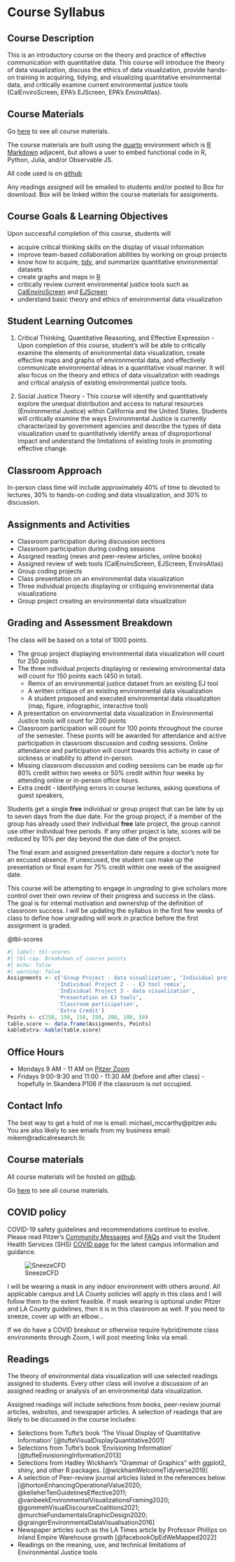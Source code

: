 # Course Syllabus {#sec-appendix-syllabus}

## Course Description

This is an introductory course on the theory and practice of effective communication with quantitative data. This course will introduce the theory of data visualization, discuss the ethics of data visualization, provide hands-on training in acquiring, tidying, and visualizing quantitative environmental data, and critically examine current environmental justice tools (CalEnviroScreen, EPA's EJScreen, EPA's EnviroAtlas).

## Course Materials

Go [here](http://radicalresearch.llc/EDVcourse/) to see all course materials.

The course materials are built using the [quarto](https://quarto.org/docs/guide) environment which is [R Markdown](https://rmarkdown.rstudio.com/) adjacent, but allows a user to embed functional code in R, Python, Julia, and/or Observable JS.

All code used is on [github](https://github.com/RadicalResearchLLC/EDVcourse)

Any readings assigned will be emailed to students and/or posted to Box for download. Box will be linked within the course materials for assignments.

## Course Goals & Learning Objectives

Upon successful completion of this course, students will

-   acquire critical thinking skills on the display of visual information
-   improve team-based collaboration abilities by working on group projects
-   know how to acquire, [tidy](https://www.tidyverse.org/), and summarize quantitative environmental datasets
-   create graphs and maps in [R](https://cran.r-project.org/)
-   critically review current environmental justice tools such as [CalEnviroScreen](https://oehha.ca.gov/calenviroscreen/report/calenviroscreen-40) and [EJScreen](https://www.epa.gov/ejscreen)
-   understand basic theory and ethics of environmental data visualization

## Student Learning Outcomes

1.  Critical Thinking, Quantitative Reasoning, and Effective Expression - Upon completion of this course, student's will be able to critically examine the elements of environmental data visualization, create effective maps and graphs of environmental data, and effectively communicate environmental ideas in a quantitative visual manner. It will also focus on the theory and ethics of data visualization with readings and critical analysis of existing environmental justice tools.

2.  Social Justice Theory - This course will identify and quantitatively explore the unequal distribution and access to natural resources (Environmental Justice) within California and the United States. Students will critically examine the ways Environmental Justice is currently characterized by government agencies and describe the types of data visualization used to quantitatively identify areas of disproportional impact and understand the limitations of existing tools in promoting effective change.

## Classroom Approach

In-person class time will include approximately 40% of time to devoted to lectures, 30% to hands-on coding and data visualization, and 30% to discussion.

## Assignments and Activities

-   Classroom participation during discussion sections
-   Classroom participation during coding sessions
-   Assigned reading (news and peer-review articles, online books)
-   Assigned review of web tools (CalEnviroScreen, EJScreen, EnviroAtlas)
-   Group coding projects
-   Class presentation on an environmental data visualization
-   Three individual projects displaying or critiquing environmental data visualizations
-   Group project creating an environmental data visualization


## Grading and Assessment Breakdown

The class will be based on a total of 1000 points.

-   The group project displaying environmental data visualization will count for 250 points
-   The three individual projects displaying or reviewing environmental data will count for 150 points each (450 in total).
    -   Remix of an environmental justice dataset from an existing EJ tool
    -   A written critique of an existing environmental data visualization
    -   A student proposed and executed environmental data visualization (map, figure, infographic, interactive tool)
-   A presentation on environmental data visualization in Environmental Justice tools will count for 200 points
-   Classroom participation will count for 100 points throughout the course of the semester. These points will be awarded for attendance and active participation in classroom discussion and coding sessions. Online attendance and participation will count towards this activity in case of sickness or inability to attend in-person.\
-   Missing classroom discussion and coding sessions can be made up for 80% credit within two weeks or 50% credit within four weeks by attending online or in-person office hours.\
-   Extra credit - Identifying errors in course lectures, asking questions of guest speakers, 

Students get a single **free** individual or group project that can be late by up to seven days from the due date. For the group project, if a member of the group has already used their individual **free** late project, the group cannot use other individual free periods. If any other project is late, scores will be reduced by 10% per day beyond the due date of the project.

The final exam and assigned presentation date require a doctor's note for an excused absence. If unexcused, the student can make up the presentation or final exam for 75% credit within one week of the assigned date.

This course will be attempting to engage in _ungrading_ to give scholars more control over their own review of their progress and success in the class.  The goal is for internal motivation and ownership of the definition of classroom success.  I will be updating the syllabus in the first few weeks of class to define how ungrading will work in practice before the first assignment is graded.  

@tbl-scores

```r
#| label: tbl-scores
#| tbl-cap: Breakdown of course points
#| echo: false
#| warning: false
Assignments <- c('Group Project - data visualization', 'Individual project 1 - written critique of existing visualization', 
                'Individual Project 2 - - EJ tool remix',
                'Individual Project 3 - data visualization',
                'Presentation on EJ tools',
                'Classroom participation',
                'Extra Credit')
Points <- c(250, 150, 150, 150, 200, 100, 50)
table.score <- data.frame(Assignments, Points)
kableExtra::kable(table.score)
```

## Office Hours

-   Mondays 9 AM - 11 AM on [Pitzer Zoom](https://pitzer.zoom.us/j/2600893680)
-   Fridays 9:00-9:30 and 11:00 - 11:30 AM (before and after class) - hopefully in Skandera P106 if the classroom is not occupied.

## Contact Info

The best way to get a hold of me is email: michael_mccarthy\@pitzer.edu You are also likely to see emails from my business email: mikem\@radicalresearch.llc

## Course materials

All course materials will be hosted on [github](https://github.com/RadicalResearchLLC/EDVcourse).

Go [here](http://radicalresearch.llc/EDVcourse/) to see all course materials.

## COVID policy

COVID-19 safety guidelines and recommendations continue to evolve. Please read Pitzer's [Community Messages](https://www.pitzer.edu/pathway-forward/category/community-messages/) and [FAQs](https://www.pitzer.edu/pathway-forward/frequently-asked-questions/faqs/) and visit the Student Health Services (SHS) [COVID page](https://services.claremont.edu/covid/) for the latest campus information and guidance.

![SneezeCFD](images/COVID_mask.png)

I will be wearing a mask in any indoor environment with others around. All applicable campus and LA County policies will apply in this class and I will follow them to the extent feasible. If mask wearing is optional under Pitzer and LA County guidelines, then it is in this classroom as well. If you need to sneeze, cover up with an elbow...

If we do have a COVID breakout or otherwise require hybrid/remote class environments through Zoom, I will post meeting links via email.

## Readings

The theory of environmental data visualization will use selected readings assigned to students. Every other class will involve a discussion of an assigned reading or analysis of an environmental data visualization.

Assigned readings will include selections from books, peer-review journal articles, websites, and newspaper articles. A selection of readings that are likely to be discussed in the course includes:

-   Selections from Tufte's book 'The Visual Display of Quantitative Information' [@tufteVisualDisplayQuantitative2001]
-   Selections from Tufte's book 'Envisioning Information' [@tufteEnvisioningInformation2013]
-   Selections from Hadley Wickham's "Grammar of Graphics" with ggplot2, shiny, and other R packages. [@wickhamWelcomeTidyverse2019]
-   A selection of Peer-review journal articles listed in the references below. [@hortonEnhancingOperationalValue2020; @kelleherTenGuidelinesEffective2011; @vanbeekEnvironmentalVisualizationsFraming2020; @gommehVisualDiscourseCoalitions2021; @murchieFundamentalsGraphicDesign2020; @graingerEnvironmentalDataVisualisation2016]
-   Newspaper articles such as the LA Times article by Professor Phillips on Inland Empire Warehouse growth [@facebookOpEdWeMapped2022]
-   Readings on the meaning, use, and technical limitations of Environmental Justice tools
